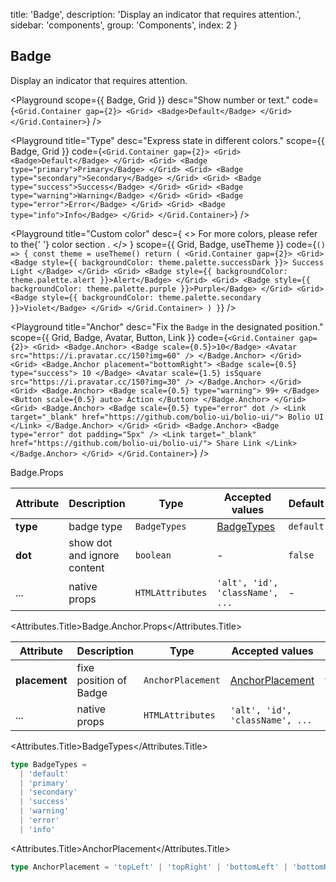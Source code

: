 
  title: 'Badge',
  description: 'Display an indicator that requires attention.',
  sidebar: 'components',
  group: 'Components',
  index: 2
}

## Badge

Display an indicator that requires attention.

<Playground
  scope={{ Badge, Grid }}
  desc="Show number or text."
  code={`
<Grid.Container gap={2}>
  <Grid>
    <Badge>Default</Badge>
  </Grid>
</Grid.Container>
`}
/>

<Playground
  title="Type"
  desc="Express state in different colors."
  scope={{ Badge, Grid }}
  code={`
<Grid.Container gap={2}>
  <Grid>
    <Badge>Default</Badge>
  </Grid>
  <Grid>
    <Badge type="primary">Primary</Badge>
  </Grid>
  <Grid>
    <Badge type="secondary">Secondary</Badge>
  </Grid>
  <Grid>
    <Badge type="success">Success</Badge>
  </Grid>
  <Grid>
    <Badge type="warning">Warning</Badge>
  </Grid>
  <Grid>
    <Badge type="error">Error</Badge>
  </Grid>
  <Grid>
    <Badge type="info">Info</Badge>
  </Grid>
</Grid.Container>
`}
/>

<Playground
  title="Custom color"
  desc={
    <>
      For more colors, please refer to the{' '}
      <NextLink href="/guide/colors">
        <Link color>color section</Link>
      </NextLink>
      .
    </>
  }
  scope={{ Grid, Badge, useTheme }}
  code={`
() => {
  const theme = useTheme()
  return (
    <Grid.Container gap={2}>
      <Grid>
        <Badge style={{ backgroundColor: theme.palette.successDark }}>
          Success Light
        </Badge>
      </Grid>
      <Grid>
        <Badge style={{ backgroundColor: theme.palette.alert }}>Alert</Badge>
      </Grid>
      <Grid>
        <Badge style={{ backgroundColor: theme.palette.purple }}>Purple</Badge>
      </Grid>
      <Grid>
        <Badge style={{ backgroundColor: theme.palette.secondary }}>Violet</Badge>
      </Grid>
    </Grid.Container>
  )
}
`}
/>

<Playground
  title="Anchor"
  desc="Fix the `Badge` in the designated position."
  scope={{ Grid, Badge, Avatar, Button, Link }}
  code={`
<Grid.Container gap={2}>
  <Grid>
    <Badge.Anchor>
      <Badge scale={0.5}>10</Badge>
      <Avatar src="https://i.pravatar.cc/150?img=60" />
    </Badge.Anchor>
  </Grid>
  <Grid>
    <Badge.Anchor placement="bottomRight">
      <Badge scale={0.5} type="success">
        10
      </Badge>
      <Avatar scale={1.5} isSquare src="https://i.pravatar.cc/150?img=30" />
    </Badge.Anchor>
  </Grid>
  <Grid>
    <Badge.Anchor>
      <Badge scale={0.5} type="warning">
        99+
      </Badge>
      <Button scale={0.5} auto>
        Action
      </Button>
    </Badge.Anchor>
  </Grid>
  <Grid>
    <Badge.Anchor>
      <Badge scale={0.5} type="error" dot />
      <Link target="_blank" href="https://github.com/bolio-ui/bolio-ui/">
        Bolio UI
      </Link>
    </Badge.Anchor>
  </Grid>
  <Grid>
    <Badge.Anchor>
      <Badge type="error" dot padding="5px" />
      <Link target="_blank" href="https://github.com/bolio-ui/bolio-ui/">
        Share Link
      </Link>
    </Badge.Anchor>
  </Grid>
</Grid.Container>
`}
/>

<Attributes edit="/pages/docs/components/badge.mdx">
<Attributes.Title>Badge.Props</Attributes.Title>

| Attribute | Description                 | Type             | Accepted values                 | Default   |
| --------- | --------------------------- | ---------------- | ------------------------------- | --------- |
| **type**  | badge type                  | `BadgeTypes`     | [BadgeTypes](#badgetypes)       | `default` |
| **dot**   | show dot and ignore content | `boolean`        | -                               | `false`   |
| ...       | native props                | `HTMLAttributes` | `'alt', 'id', 'className', ...` | -         |

<Attributes.Title>Badge.Anchor.Props</Attributes.Title>

| Attribute     | Description            | Type              | Accepted values                     | Default    |
| ------------- | ---------------------- | ----------------- | ----------------------------------- | ---------- |
| **placement** | fixe position of Badge | `AnchorPlacement` | [AnchorPlacement](#anchorplacement) | `topRight` |
| ...           | native props           | `HTMLAttributes`  | `'alt', 'id', 'className', ...`     | -          |

<Attributes.Title>BadgeTypes</Attributes.Title>

```ts
type BadgeTypes =
  | 'default'
  | 'primary'
  | 'secondary'
  | 'success'
  | 'warning'
  | 'error'
  | 'info'
```

<Attributes.Title>AnchorPlacement</Attributes.Title>

```ts
type AnchorPlacement = 'topLeft' | 'topRight' | 'bottomLeft' | 'bottomRight'
```

</Attributes>

